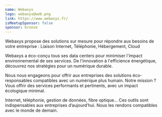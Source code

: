 ```yaml
---
name: Webaxys
logo: webaxys@web.png
link: https://www.webaxys.fr/
isMeetupSponsor: false
sponsor: bronze
---
```


Webaxys propose des solutions sur mesure pour répondre aux besoins de votre entreprise : Liaison Internet, Téléphonie, Hébergement, Cloud

Webaxys a éco-conçu tous ses data centers pour minimiser l'impact environnemental de ses services. De l'innovation à l'efficience énergétique, découvrez nos stratégies pour un numérique durable.

Nous nous engageons pour offrir aux entreprises des solutions éco-responsables compatibles avec un numérique plus humain. Notre mission ? Vous offrir des services performants et pertinents, avec un impact écologique minimal.

Internet, téléphonie, gestion de données, fibre optique… Ces outils sont indispensables aux entreprises d’aujourd’hui. Nous les rendons compatibles avec le monde de demain.